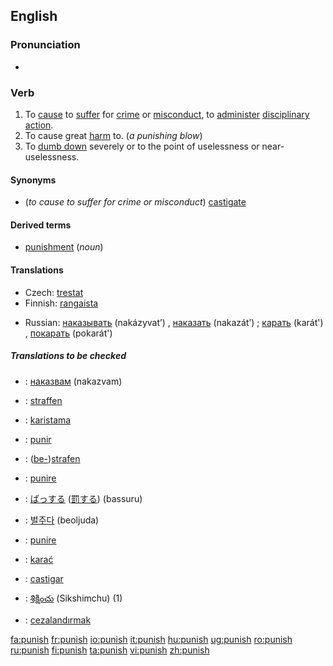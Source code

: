 {{wikipedia}}

==English==

===Pronunciation===
*{{audio|en-us-punish.ogg|Audio (US)}}

===Verb===
{{en-verb|punish|es}}
# To [[cause]] to [[suffer]] for [[crime]] or [[misconduct]], to [[administer]] [[disciplinary]] [[action]]. 
# To cause great [[harm]] to. (''a punishing blow'')
# To [[dumb down]] severely or to the point of uselessness or near-uselessness.

====Synonyms====
*(''to cause to suffer for crime or misconduct'') [[castigate]]

====Derived terms====
*[[punishment]] (''noun'')

====Translations====
{{trans-top|To cause to suffer for crime or misconduct}}
*Czech: [[trestat]]
*Finnish: [[rangaista]]
{{trans-mid}}
*Russian: [[наказывать]] (nakázyvat’) {{impf}}, [[наказать]] (nakazát’) {{pf}}; [[карать]] (karát') {{impf}}, [[покарать]] (pokarát') {{pf}}
{{trans-bottom}}
{{trans-top|To cause great harm to}}
{{trans-mid}}
{{trans-bottom}}
{{trans-top|To dumb down severely or to the point of uselessness or near-uselessness}}
{{trans-mid}}
{{trans-bottom}}

=====Translations to be checked=====
{{checktrans}}
{{top}}
*{{ttbc|Bulgarian}}: [[наказвам]] (nakazvam)
*{{ttbc|Dutch}}: [[straffen]]
*{{ttbc|Estonian}}: [[karistama]]
*{{ttbc|French}}: [[punir]]
*{{ttbc|German}}: ([[bestrafen|be-]])[[strafen]]
*{{ttbc|Italian}}: [[punire]]
*{{ttbc|Japanese}}: [[ばっする]] ([[罰]]する) (bassuru)
{{mid}}
*{{ttbc|Korean}}: [[벌주다]] (beoljuda)
*{{ttbc|Latin}}: [[punire]]
*{{ttbc|Polish}}: [[karać]]
*{{ttbc|Spanish}}: [[castigar]]
*{{ttbc|Telugu}}: [[శిక్షించు]] (Sikshimchu) (1)
*{{ttbc|Turkish}}: [[cezalandırmak]]
{{bottom}}

[[fa:punish]]
[[fr:punish]]
[[io:punish]]
[[it:punish]]
[[hu:punish]]
[[ug:punish]]
[[ro:punish]]
[[ru:punish]]
[[fi:punish]]
[[ta:punish]]
[[vi:punish]]
[[zh:punish]]